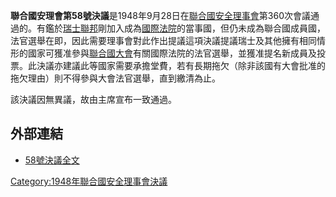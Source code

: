 {{Infobox UN resolution
|number = 58
|organ = SC
|year = 1948年
|date = 9月28日
|meeting = 360
|code =S/RES/58
|document = http://www.un.org/zh/documents/view_doc.asp?symbol=S/RES/58(1948)
|for = 
|abstention = 
|against = 
|subject = 國際法院
|result = 通過
|image = 
|caption = 
}}

'''聯合國安理會第58號決議'''是1948年9月28日在[[聯合國安全理事會|聯合國安全理事會]]第360次會議通過的。有鑑於[[瑞士聯邦|瑞士聯邦]]剛加入成為[[國際法院|國際法院]]的當事國，但仍未成為聯合國成員國，法官選舉在即，因此需要理事會對此作出提議這項決議提議瑞士及其他擁有相同情形的國家可獲准參與[[聯合國大會|聯合國大會]]有關國際法院的法官選舉，並獲准提名新成員及投票。此決議亦建議此等國家需要承擔堂費，若有長期拖欠（除非該國有大會批准的拖欠理由）則不得參與大會法官選舉，直到繳清為止。

該決議因無異議，故由主席宣布一致通過。

==外部連結==
*[http://www.un.org/zh/documents/view_doc.asp?symbol=S/RES/58(1948) 58號決議全文]

{{UN-stub}}
{{UNSCR 1948}}

[[Category:1948年聯合國安全理事會決議|Category:1948年聯合國安全理事會決議]]